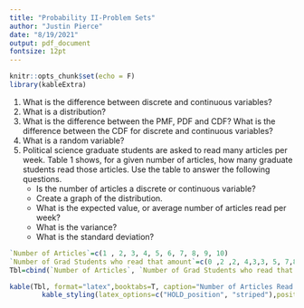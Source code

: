 ---
title: "Probability II-Problem Sets"
author: "Justin Pierce"
date: "8/19/2021"
output: pdf_document
fontsize: 12pt
---

```{r setup, include=FALSE}
knitr::opts_chunk$set(echo = F)
library(kableExtra)
```

1. What is the difference between discrete and continuous variables? 
2. What is a distribution? 
3. What is the difference between the PMF, PDF and CDF? What is the difference between the CDF for discrete and continuous variables? 
4. What is a random variable? 
5. Political science graduate students are asked to read many articles per week. Table 1 shows, for a given number of articles, how many graduate students read those articles. Use the table to answer the following questions.
    + Is the number of articles a discrete or continuous variable? 
    + Create a graph of the distribution.
    + What is the expected value, or average number of articles read per week? 
    + What is the variance?
    + What is the standard deviation? 

```{r}
`Number of Articles`=c(1 , 2, 3, 4, 5, 6, 7, 8, 9, 10)
`Number of Grad Students who read that amount`=c(0 ,2 ,2, 4,3,3, 5, 7,8,5)
Tbl=cbind(`Number of Articles`, `Number of Grad Students who read that amount`)
```

```{r Arts}
kable(Tbl, format="latex",booktabs=T, caption="Number of Articles Read Per Week.", label = "Arts")%>%
        kable_styling(latex_options=c("HOLD_position", "striped"),position="center",full_width = F)
```

